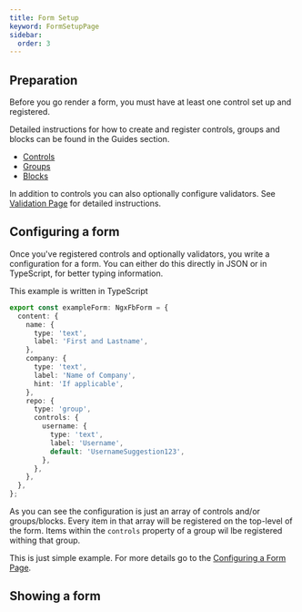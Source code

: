 ```yaml
---
title: Form Setup
keyword: FormSetupPage
sidebar:
  order: 3
---
```



## Preparation

Before you go render a form, you must have at least one control set up and registered.

Detailed instructions for how to create and register controls, groups and blocks can be found in the Guides section.

- [Controls](/guides/controls)
- [Groups](/guides/groupds)
- [Blocks](/guides/blocks)

In addition to controls you can also optionally configure validators. See [Validation Page](/guides/validation) for detailed instructions.

## Configuring a form

Once you've registered controls and optionally validators, you write a configuration for a form. You can either do this directly in JSON or in TypeScript, for better typing information.

This example is written in TypeScript

```ts title="example.form.ts"
export const exampleForm: NgxFbForm = {
  content: {
    name: {
      type: 'text',
      label: 'First and Lastname',
    },
    company: {
      type: 'text',
      label: 'Name of Company',
      hint: 'If applicable',
    },
    repo: {
      type: 'group',
      controls: {
        username: {
          type: 'text',
          label: 'Username',
          default: 'UsernameSuggestion123',
        },
      },
    },
  },
};
```

As you can see the configuration is just an array of controls and/or groups/blocks. Every item in that array will be registered on the top-level of the form. Items within the `controls` property of a group wil lbe registered withing that group.

This is just simple example. For more details go to the [Configuring a Form Page](ConfigurationPage).

## Showing a form

<ShowingAForm/>
